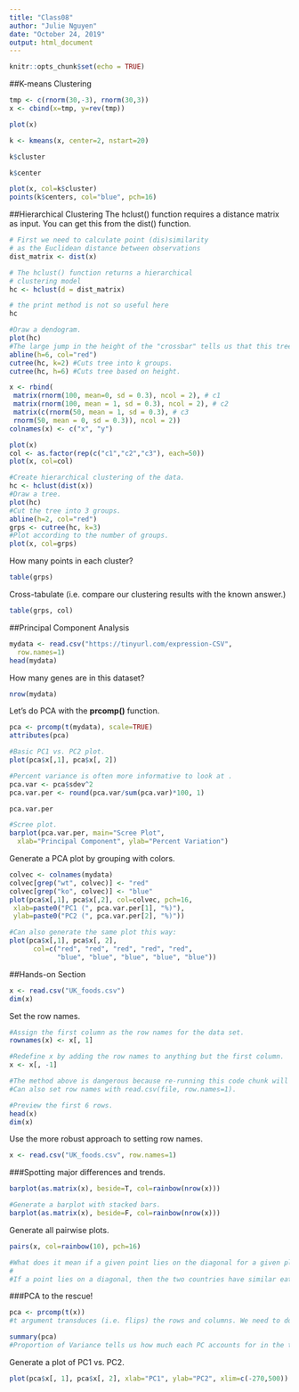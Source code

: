 ```yaml
---
title: "Class08"
author: "Julie Nguyen"
date: "October 24, 2019"
output: html_document
---
```


```r
knitr::opts_chunk$set(echo = TRUE)
```

##K-means Clustering
```r
tmp <- c(rnorm(30,-3), rnorm(30,3))
x <- cbind(x=tmp, y=rev(tmp))

plot(x)
```

```r
k <- kmeans(x, center=2, nstart=20)
```

```r
k$cluster
```

```r
k$center
```

```r
plot(x, col=k$cluster)
points(k$centers, col="blue", pch=16)
```

##Hierarchical Clustering
The hclust() function requires a distance matrix as input. You can get this from the dist() function.

```r
# First we need to calculate point (dis)similarity
# as the Euclidean distance between observations
dist_matrix <- dist(x)

# The hclust() function returns a hierarchical
# clustering model
hc <- hclust(d = dist_matrix)

# the print method is not so useful here
hc 
```

```r
#Draw a dendogram.
plot(hc)
#The large jump in the height of the "crossbar" tells us that this tree is a good one.
abline(h=6, col="red")
cutree(hc, k=2) #Cuts tree into k groups.
cutree(hc, h=6) #Cuts tree based on height.
```

```r
x <- rbind(
 matrix(rnorm(100, mean=0, sd = 0.3), ncol = 2), # c1
 matrix(rnorm(100, mean = 1, sd = 0.3), ncol = 2), # c2
 matrix(c(rnorm(50, mean = 1, sd = 0.3), # c3
 rnorm(50, mean = 0, sd = 0.3)), ncol = 2))
colnames(x) <- c("x", "y")
```

```r
plot(x)
col <- as.factor(rep(c("c1","c2","c3"), each=50))
plot(x, col=col)
```

```r
#Create hierarchical clustering of the data.
hc <- hclust(dist(x))
#Draw a tree.
plot(hc)
#Cut the tree into 3 groups.
abline(h=2, col="red")
grps <- cutree(hc, k=3)
#Plot according to the number of groups.
plot(x, col=grps)
```

How many points in each cluster?
```r
table(grps)
```

Cross-tabulate (i.e. compare our clustering results with the known answer.)
```r
table(grps, col)
```

##Principal Component Analysis
```r
mydata <- read.csv("https://tinyurl.com/expression-CSV",
  row.names=1)
head(mydata)
```

How many genes are in this dataset?
```r
nrow(mydata)
```

Let's do PCA with the **prcomp()** function.
```r
pca <- prcomp(t(mydata), scale=TRUE)
attributes(pca)
```


```r
#Basic PC1 vs. PC2 plot.
plot(pca$x[,1], pca$x[, 2])

#Percent variance is often more informative to look at .
pca.var <- pca$sdev^2
pca.var.per <- round(pca.var/sum(pca.var)*100, 1)

pca.var.per

#Scree plot.
barplot(pca.var.per, main="Scree Plot",
  xlab="Principal Component", ylab="Percent Variation")
```

Generate a PCA plot by grouping with colors.
```r
colvec <- colnames(mydata)
colvec[grep("wt", colvec)] <- "red"
colvec[grep("ko", colvec)] <- "blue"
plot(pca$x[,1], pca$x[,2], col=colvec, pch=16,
 xlab=paste0("PC1 (", pca.var.per[1], "%)"),
 ylab=paste0("PC2 (", pca.var.per[2], "%)"))

#Can also generate the same plot this way:
plot(pca$x[,1], pca$x[, 2],
      col=c("red", "red", "red", "red", "red",
            "blue", "blue", "blue", "blue", "blue"))
```

##Hands-on Section
```r
x <- read.csv("UK_foods.csv")
dim(x)
```

Set the row names.
```r
#Assign the first column as the row names for the data set.
rownames(x) <- x[, 1]

#Redefine x by adding the row names to anything but the first column.
x <- x[, -1]

#The method above is dangerous because re-running this code chunk will change the dimensions of the dataset every time.
#Can also set row names with read.csv(file, row.names=1).

#Preview the first 6 rows.
head(x)
dim(x)
```

Use the more robust approach to setting row names.
```r
x <- read.csv("UK_foods.csv", row.names=1)
```

###Spotting major differences and trends.
```r
barplot(as.matrix(x), beside=T, col=rainbow(nrow(x)))

#Generate a barplot with stacked bars.
barplot(as.matrix(x), beside=F, col=rainbow(nrow(x)))
```

Generate all pairwise plots.
```r
pairs(x, col=rainbow(10), pch=16)

#What does it mean if a given point lies on the diagonal for a given plot?
#
#If a point lies on a diagonal, then the two countries have similar eating habits.
```

###PCA to the rescue!
```r
pca <- prcomp(t(x))
#t argument transduces (i.e. flips) the rows and columns. We need to do this because prcomp() expects observations to be rows and variables to be columns.

summary(pca)
#Proportion of Variance tells us how much each PC accounts for in the total 17-dimension variance. Cumulative Proportion will tell us how much each group of PC accounts for in the total 17-dimension variance.
```

Generate a plot of PC1 vs. PC2.
```r
plot(pca$x[, 1], pca$x[, 2], xlab="PC1", ylab="PC2", xlim=c(-270,500))
```

